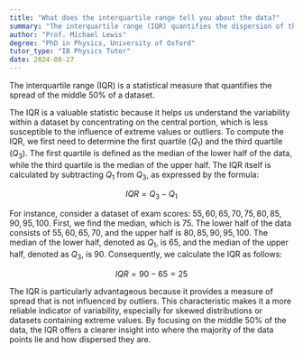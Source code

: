 ```yaml
---
title: "What does the interquartile range tell you about the data?"
summary: "The interquartile range (IQR) quantifies the dispersion of the central 50% of a dataset, providing insight into its variability."
author: "Prof. Michael Lewis"
degree: "PhD in Physics, University of Oxford"
tutor_type: "IB Physics Tutor"
date: 2024-08-27
---
```


The interquartile range (IQR) is a statistical measure that quantifies the spread of the middle 50% of a dataset.

The IQR is a valuable statistic because it helps us understand the variability within a dataset by concentrating on the central portion, which is less susceptible to the influence of extreme values or outliers. To compute the IQR, we first need to determine the first quartile ($Q_1$) and the third quartile ($Q_3$). The first quartile is defined as the median of the lower half of the data, while the third quartile is the median of the upper half. The IQR itself is calculated by subtracting $Q_1$ from $Q_3$, as expressed by the formula:

$$
IQR = Q_3 - Q_1
$$

For instance, consider a dataset of exam scores: $55, 60, 65, 70, 75, 80, 85, 90, 95, 100$. First, we find the median, which is $75$. The lower half of the data consists of $55, 60, 65, 70$, and the upper half is $80, 85, 90, 95, 100$. The median of the lower half, denoted as $Q_1$, is $65$, and the median of the upper half, denoted as $Q_3$, is $90$. Consequently, we calculate the IQR as follows:

$$
IQR = 90 - 65 = 25
$$

The IQR is particularly advantageous because it provides a measure of spread that is not influenced by outliers. This characteristic makes it a more reliable indicator of variability, especially for skewed distributions or datasets containing extreme values. By focusing on the middle 50% of the data, the IQR offers a clearer insight into where the majority of the data points lie and how dispersed they are.
    
